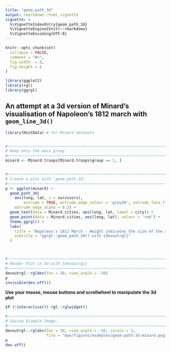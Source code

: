 ```yaml
---
title: "geom_path_3d"
output: rmarkdown::html_vignette
vignette: >
  %\VignetteIndexEntry{geom_path_3d}
  %\VignetteEngine{knitr::rmarkdown}
  %\VignetteEncoding{UTF-8}
---
```


```r
knitr::opts_chunk$set(
  collapse = FALSE,
  comment = "#>",
  fig.width  = 8,
  fig.height = 6
)
```

```r
library(ggplot2)
library(rgl)
library(ggrgl)
```



An attempt at a 3d version of Minard's visualisation of Napoleon's 1812 march with `geom_line_3d()`
------------------------------------------------------------------------------


```r
library(HistData) # for Minard datasets


#~~~~~~~~~~~~~~~~~~~~~~~~~~~~~~~~~~~~~~~~~~~~~~~~~~~~~~~~~~~~~~~~~~~~~~~~~~~~~
# Keep only the main group
#~~~~~~~~~~~~~~~~~~~~~~~~~~~~~~~~~~~~~~~~~~~~~~~~~~~~~~~~~~~~~~~~~~~~~~~~~~~~~
minard <- Minard.troops[Minard.troops$group == 1, ]


#~~~~~~~~~~~~~~~~~~~~~~~~~~~~~~~~~~~~~~~~~~~~~~~~~~~~~~~~~~~~~~~~~~~~~~~~~~~~~
# Create a plot with `geom_path_3d`
#~~~~~~~~~~~~~~~~~~~~~~~~~~~~~~~~~~~~~~~~~~~~~~~~~~~~~~~~~~~~~~~~~~~~~~~~~~~~~
p <- ggplot(minard) +
  geom_path_3d(
    aes(long, lat, z = survivors),
        extrude = TRUE, extrude_edge_colour = 'grey20', extrude_face_fill = 'grey80',
    extrude_edge_alpha = 0.2) +
  geom_text(data = Minard.cities, aes(long, lat, label = city)) + 
  geom_point(data = Minard.cities, aes(long, lat), colour = 'red') + 
  theme_ggrgl() +  
  labs(
    title = "Napoleon's 1812 March - Height indicates the size of the army",
    subtitle = "ggrgl::geom_path_3d() with {devoutrgl}"
  ) 



#~~~~~~~~~~~~~~~~~~~~~~~~~~~~~~~~~~~~~~~~~~~~~~~~~~~~~~~~~~~~~~~~~~~~~~~~~~~~
# Render Plot in 3d with {devoutrgl}
#~~~~~~~~~~~~~~~~~~~~~~~~~~~~~~~~~~~~~~~~~~~~~~~~~~~~~~~~~~~~~~~~~~~~~~~~~~~~
devoutrgl::rgldev(fov = 30, view_angle = -30)
p
invisible(dev.off())
```




**Use your mouse, mouse buttons and scrollwheel to manipulate the 3d plot**

```r
if (!interactive()) rgl::rglwidget()
```




```r
#~~~~~~~~~~~~~~~~~~~~~~~~~~~~~~~~~~~~~~~~~~~~~~~~~~~~~~~~~~~~~~~~~~~~~~~~~~~~~
# Saving Example Image.
#~~~~~~~~~~~~~~~~~~~~~~~~~~~~~~~~~~~~~~~~~~~~~~~~~~~~~~~~~~~~~~~~~~~~~~~~~~~~~
devoutrgl::rgldev(fov = 30, view_angle = -30, zscale = 3,
                  file = "man/figures/examples/geom-path-3d-minard.png",  close_window = FALSE, dpi = 200)
p
dev.off()
```



